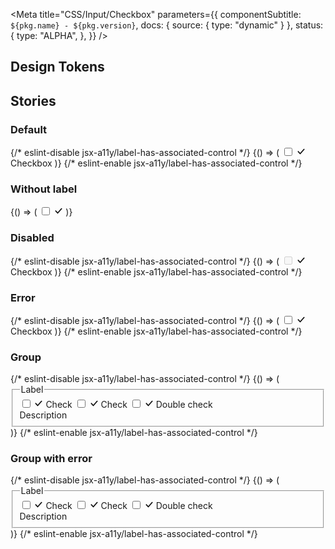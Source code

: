 

<Meta
  title="CSS/Input/Checkbox"
  parameters={{
    componentSubtitle: `${pkg.name} - ${pkg.version}`,
    docs: { source: { type: "dynamic" } },
    status: {
      type: "ALPHA",
    },
  }}
/>

<Description markdown={readme} />

## Design Tokens

<DesignTokenDocBlock categoryName="Checkbox" viewType="table" />

## Stories

### Default

<Canvas>
  {/* eslint-disable jsx-a11y/label-has-associated-control */}
  <Story name="Default">
    {() => (
      <label className="denhaag-form-control-label">
        <span className="denhaag-form-control-label__input">
          <span className="denhaag-checkbox">
            <input id="checkbox-1" className="denhaag-checkbox__input" type="checkbox" name="checkbox" value="check" />
            <span className="denhaag-checkbox__icon">
              <svg
                xmlns="http://www.w3.org/2000/svg"
                width="1em"
                height="1em"
                viewBox="0 0 24 24"
                className="denhaag-icon"
                focusable="false"
                aria-hidden="true"
                shapeRendering="auto"
              >
                <path
                  d="M20.664 5.253a1 1 0 01.083 1.411l-10.666 12a1 1 0 01-1.495 0l-5.333-6a1 1 0 011.494-1.328l4.586 5.159 9.92-11.16a1 1 0 011.411-.082z"
                  stroke="currentColor"
                  strokeWidth="1.75"
                ></path>
              </svg>
            </span>
          </span>
        </span>
        <span className="denhaag-form-control-label__label">Checkbox</span>
      </label>
    )}
  </Story>
  {/* eslint-enable jsx-a11y/label-has-associated-control */}
</Canvas>

### Without label

<Canvas>
  <Story name="Without label">
    {() => (
      <span className="denhaag-checkbox">
        <input id="checkbox-1" className="denhaag-checkbox__input" type="checkbox" name="checkbox" value="check" />
        <span className="denhaag-checkbox__icon">
          <svg
            xmlns="http://www.w3.org/2000/svg"
            width="1em"
            height="1em"
            viewBox="0 0 24 24"
            className="denhaag-icon"
            focusable="false"
            aria-hidden="true"
            shapeRendering="auto"
          >
            <path
              d="M20.664 5.253a1 1 0 01.083 1.411l-10.666 12a1 1 0 01-1.495 0l-5.333-6a1 1 0 011.494-1.328l4.586 5.159 9.92-11.16a1 1 0 011.411-.082z"
              stroke="currentColor"
              strokeWidth="1.75"
            ></path>
          </svg>
        </span>
      </span>
    )}
  </Story>
</Canvas>

### Disabled

<Canvas>
  {/* eslint-disable jsx-a11y/label-has-associated-control */}
  <Story name="Disabled">
    {() => (
      <label className="denhaag-form-control-label denhaag-form-control-label--disabled">
        <span className="denhaag-form-control-label__input">
          <span className="denhaag-checkbox">
            <input
              id="checkbox-1"
              className="denhaag-checkbox__input"
              type="checkbox"
              name="checkbox"
              value="check"
              disabled
            />
            <span className="denhaag-checkbox__icon">
              <svg
                xmlns="http://www.w3.org/2000/svg"
                width="1em"
                height="1em"
                viewBox="0 0 24 24"
                className="denhaag-icon"
                focusable="false"
                aria-hidden="true"
                shapeRendering="auto"
              >
                <path
                  d="M20.664 5.253a1 1 0 01.083 1.411l-10.666 12a1 1 0 01-1.495 0l-5.333-6a1 1 0 011.494-1.328l4.586 5.159 9.92-11.16a1 1 0 011.411-.082z"
                  stroke="currentColor"
                  strokeWidth="1.75"
                ></path>
              </svg>
            </span>
          </span>
        </span>
        <span className="denhaag-form-control-label__label">Checkbox</span>
      </label>
    )}
  </Story>
  {/* eslint-enable jsx-a11y/label-has-associated-control */}
</Canvas>

### Error

<Canvas>
  {/* eslint-disable jsx-a11y/label-has-associated-control */}
  <Story name="Error">
    {() => (
      <label className="denhaag-form-control-label">
        <span className="denhaag-form-control-label__input">
          <span className="denhaag-checkbox denhaag-checkbox--error">
            <input id="checkbox-1" className="denhaag-checkbox__input" type="checkbox" name="checkbox" value="check" />
            <span className="denhaag-checkbox__icon">
              <svg
                xmlns="http://www.w3.org/2000/svg"
                width="1em"
                height="1em"
                viewBox="0 0 24 24"
                className="denhaag-icon"
                focusable="false"
                aria-hidden="true"
                shapeRendering="auto"
              >
                <path
                  d="M20.664 5.253a1 1 0 01.083 1.411l-10.666 12a1 1 0 01-1.495 0l-5.333-6a1 1 0 011.494-1.328l4.586 5.159 9.92-11.16a1 1 0 011.411-.082z"
                  stroke="currentColor"
                  strokeWidth="1.75"
                ></path>
              </svg>
            </span>
          </span>
        </span>
        <span className="denhaag-form-control-label__label">Checkbox</span>
      </label>
    )}
  </Story>
  {/* eslint-enable jsx-a11y/label-has-associated-control */}
</Canvas>

### Group

<Canvas>
  {/* eslint-disable jsx-a11y/label-has-associated-control */}
  <Story name="Group">
    {() => (
      <fieldset className="denhaag-form-field" aria-describedby="description">
        <legend className="denhaag-form-field__label">Label</legend>
        <div className="denhaag-form-field__input">
          <label className="denhaag-form-control-label">
            <span className="denhaag-form-control-label__input">
              <span className="denhaag-checkbox">
                <input
                  id="checkbox-1"
                  className="denhaag-checkbox__input"
                  type="checkbox"
                  name="checkbox"
                  value="check"
                />
                <span className="denhaag-checkbox__icon">
                  <svg
                    xmlns="http://www.w3.org/2000/svg"
                    width="1em"
                    height="1em"
                    viewBox="0 0 24 24"
                    className="denhaag-icon"
                    focusable="false"
                    aria-hidden="true"
                    shapeRendering="auto"
                  >
                    <path
                      d="M20.664 5.253a1 1 0 01.083 1.411l-10.666 12a1 1 0 01-1.495 0l-5.333-6a1 1 0 011.494-1.328l4.586 5.159 9.92-11.16a1 1 0 011.411-.082z"
                      stroke="currentColor"
                      strokeWidth="1.75"
                    ></path>
                  </svg>
                </span>
              </span>
            </span>
            <span className="denhaag-form-control-label__label">Check</span>
          </label>
          <label className="denhaag-form-control-label">
            <span className="denhaag-form-control-label__input">
              <span className="denhaag-checkbox">
                <input
                  id="checkbox-2"
                  className="denhaag-checkbox__input"
                  type="checkbox"
                  name="checkbox"
                  value="check-2"
                />
                <span className="denhaag-checkbox__icon">
                  <svg
                    xmlns="http://www.w3.org/2000/svg"
                    width="1em"
                    height="1em"
                    viewBox="0 0 24 24"
                    className="denhaag-icon"
                    focusable="false"
                    aria-hidden="true"
                    shapeRendering="auto"
                  >
                    <path
                      d="M20.664 5.253a1 1 0 01.083 1.411l-10.666 12a1 1 0 01-1.495 0l-5.333-6a1 1 0 011.494-1.328l4.586 5.159 9.92-11.16a1 1 0 011.411-.082z"
                      stroke="currentColor"
                      strokeWidth="1.75"
                    ></path>
                  </svg>
                </span>
              </span>
            </span>
            <span className="denhaag-form-control-label__label">Check</span>
          </label>
          <label className="denhaag-form-control-label">
            <span className="denhaag-form-control-label__input">
              <span className="denhaag-checkbox">
                <input
                  id="checkbox-3"
                  className="denhaag-checkbox__input"
                  type="checkbox"
                  name="checkbox"
                  value="double-check"
                />
                <span className="denhaag-checkbox__icon">
                  <svg
                    xmlns="http://www.w3.org/2000/svg"
                    width="1em"
                    height="1em"
                    viewBox="0 0 24 24"
                    className="denhaag-icon"
                    focusable="false"
                    aria-hidden="true"
                    shapeRendering="auto"
                  >
                    <path
                      d="M20.664 5.253a1 1 0 01.083 1.411l-10.666 12a1 1 0 01-1.495 0l-5.333-6a1 1 0 011.494-1.328l4.586 5.159 9.92-11.16a1 1 0 011.411-.082z"
                      stroke="currentColor"
                      strokeWidth="1.75"
                    ></path>
                  </svg>
                </span>
              </span>
            </span>
            <span className="denhaag-form-control-label__label">Double check</span>
          </label>
        </div>
        <span id="description" className="denhaag-form-field__description">
          Description
        </span>
      </fieldset>
    )}
  </Story>
  {/* eslint-enable jsx-a11y/label-has-associated-control */}
</Canvas>

### Group with error

<Canvas>
  {/* eslint-disable jsx-a11y/label-has-associated-control */}
  <Story name="Group with error">
    {() => (
      <fieldset className="denhaag-form-field denhaag-form-field--error" aria-describedby="description">
        <legend className="denhaag-form-field__label">Label</legend>
        <div className="denhaag-form-field__input">
          <label className="denhaag-form-control-label">
            <span className="denhaag-form-control-label__input">
              <span className="denhaag-checkbox denhaag-checkbox--error">
                <input
                  id="checkbox-1"
                  className="denhaag-checkbox__input"
                  type="checkbox"
                  name="checkbox"
                  value="check"
                />
                <span className="denhaag-checkbox__icon">
                  <svg
                    xmlns="http://www.w3.org/2000/svg"
                    width="1em"
                    height="1em"
                    viewBox="0 0 24 24"
                    className="denhaag-icon"
                    focusable="false"
                    aria-hidden="true"
                    shapeRendering="auto"
                  >
                    <path
                      d="M20.664 5.253a1 1 0 01.083 1.411l-10.666 12a1 1 0 01-1.495 0l-5.333-6a1 1 0 011.494-1.328l4.586 5.159 9.92-11.16a1 1 0 011.411-.082z"
                      stroke="currentColor"
                      strokeWidth="1.75"
                    ></path>
                  </svg>
                </span>
              </span>
            </span>
            <span className="denhaag-form-control-label__label">Check</span>
          </label>
          <label className="denhaag-form-control-label">
            <span className="denhaag-form-control-label__input">
              <span className="denhaag-checkbox denhaag-checkbox--error">
                <input
                  id="checkbox-2"
                  className="denhaag-checkbox__input"
                  type="checkbox"
                  name="checkbox"
                  value="check-2"
                />
                <span className="denhaag-checkbox__icon">
                  <svg
                    xmlns="http://www.w3.org/2000/svg"
                    width="1em"
                    height="1em"
                    viewBox="0 0 24 24"
                    className="denhaag-icon"
                    focusable="false"
                    aria-hidden="true"
                    shapeRendering="auto"
                  >
                    <path
                      d="M20.664 5.253a1 1 0 01.083 1.411l-10.666 12a1 1 0 01-1.495 0l-5.333-6a1 1 0 011.494-1.328l4.586 5.159 9.92-11.16a1 1 0 011.411-.082z"
                      stroke="currentColor"
                      strokeWidth="1.75"
                    ></path>
                  </svg>
                </span>
              </span>
            </span>
            <span className="denhaag-form-control-label__label">Check</span>
          </label>
          <label className="denhaag-form-control-label">
            <span className="denhaag-form-control-label__input">
              <span className="denhaag-checkbox denhaag-checkbox--error">
                <input
                  id="checkbox-3"
                  className="denhaag-checkbox__input"
                  type="checkbox"
                  name="checkbox"
                  value="double-check"
                />
                <span className="denhaag-checkbox__icon">
                  <svg
                    xmlns="http://www.w3.org/2000/svg"
                    width="1em"
                    height="1em"
                    viewBox="0 0 24 24"
                    className="denhaag-icon"
                    focusable="false"
                    aria-hidden="true"
                    shapeRendering="auto"
                  >
                    <path
                      d="M20.664 5.253a1 1 0 01.083 1.411l-10.666 12a1 1 0 01-1.495 0l-5.333-6a1 1 0 011.494-1.328l4.586 5.159 9.92-11.16a1 1 0 011.411-.082z"
                      stroke="currentColor"
                      strokeWidth="1.75"
                    ></path>
                  </svg>
                </span>
              </span>
            </span>
            <span className="denhaag-form-control-label__label">Double check</span>
          </label>
        </div>
        <span id="description" className="denhaag-form-field__description">
          Description
        </span>
      </fieldset>
    )}
  </Story>
  {/* eslint-enable jsx-a11y/label-has-associated-control */}
</Canvas>
